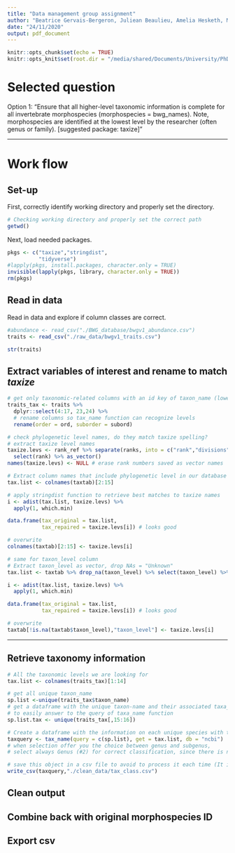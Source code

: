 ```yaml
---
title: "Data management group assignment"
author: "Beatrice Gervais-Bergeron, Juliean Beaulieu, Amelia Hesketh, Masumi Stadler"
date: "24/11/2020"
output: pdf_document
---
```


```r
knitr::opts_chunk$set(echo = TRUE)
knitr::opts_knit$set(root.dir = "/media/shared/Documents/University/PhD/Courses/DataManagement/Activity_Session5")
```

# Selected question

Option 1: "Ensure that all higher-level taxonomic information is complete for all invertebrate morphospecies (morphospecies = bwg_names). Note, morphospecies are identified at the lowest level by the researcher (often genus or family). [suggested package: taxize]"

---

# Work flow
## Set-up

First, correctly identify working directory and properly set the directory.
```r
# Checking working directory and properly set the correct path
getwd()
```

Next, load needed packages.
```r
pkgs <- c("taxize","stringdist", 
          "tidyverse")
#lapply(pkgs, install.packages, character.only = TRUE)
invisible(lapply(pkgs, library, character.only = TRUE))
rm(pkgs)
```

## Read in data

Read in data and explore if column classes are correct.
```r
#abundance <- read_csv("./BWG_database/bwgv1_abundance.csv")
traits <- read_csv("./raw_data/bwgv1_traits.csv")

str(traits)
```

## Extract variables of interest and rename to match *taxize*

```r
# get only taxonomic-related columns with an id key of taxon_name (lowest resolution taxon)
traits_tax <- traits %>% 
  dplyr::select(4:17, 23,24) %>% 
  # rename columns so tax_name function can recognize levels
  rename(order = ord, suborder = subord) 

```

```r
# check phylogenetic level names, do they match taxize spelling?
# extract taxize level names
taxize.levs <- rank_ref %>% separate(ranks, into = c("rank","divisions"), sep = ",") %>% 
  select(rank) %>% as_vector()
names(taxize.levs) <- NULL # erase rank numbers saved as vector names

# Extract column names that include phylogenetic level in our database
tax.list <- colnames(taxtab)[2:15]

# apply stringdist function to retrieve best matches to taxize names
i <- adist(tax.list, taxize.levs) %>% 
  apply(1, which.min)

data.frame(tax_original = tax.list,
           tax_repaired = taxize.levs[i]) # looks good

# overwrite
colnames(taxtab)[2:15] <- taxize.levs[i]

# same for taxon_level column
# Extract taxon_level as vector, drop NAs = "Unknown"
tax.list <- taxtab %>% drop_na(taxon_level) %>% select(taxon_level) %>% as_vector()

i <- adist(tax.list, taxize.levs) %>% 
  apply(1, which.min)

data.frame(tax_original = tax.list,
           tax_repaired = taxize.levs[i]) # looks good

# overwrite
taxtab[!is.na(taxtab$taxon_level),"taxon_level"] <- taxize.levs[i]

```

---


## Retrieve taxonomy information


```r
# All the taxonomic levels we are looking for
tax.list <- colnames(traits_tax)[1:14]

# get all unique taxon_name
sp.list <-unique(traits_tax$taxon_name)
# get a dataframe with the unique taxon-name and their associated taxa_level 
# to easily answer to the query of taxa_name function
sp.list.tax <- unique(traits_tax[,15:16])

# Create a dataframe with the information on each unique species with the taxa-name function
taxquery <- tax_name(query = c(sp.list), get = tax.list, db = "ncbi")
# when selection offer you the choice between genus and subgenus, 
# select always Genus (#2) for correct classification, since there is no subgenus collected 

# save this object in a csv file to avoid to process it each time (It is time consuming)
write_csv(taxquery,"./clean_data/tax_class.csv")
```

## Clean output

## Combine back with original morphospecies ID

## Export csv

